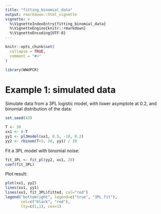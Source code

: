 ```yaml
---
title: "fitting_binomial_data"
output: rmarkdown::html_vignette
vignette: >
  %\VignetteIndexEntry{fitting_binomial_data}
  %\VignetteEngine{knitr::rmarkdown}
  %\VignetteEncoding{UTF-8}
---
```


```r
knitr::opts_chunk$set(
  collapse = TRUE,
  comment = "#>"
)
```

```r
library(WWdPCR)
```

# Example 1: simulated data

Simulate data from a 3PL logistic model, with lower asymptote at 0.2, and binomial distribution of the data:
```r
set.seed(43)

T <- 30
xx1 <- 0:T
yy1 <- pl3model(xx1, 0.5, -10, 0.2)
yy2 <- rbinom(T+1, 20, yy1) / 20
```

Fit a 3PL model with binomial noise:
```r
fit_3PL <- fit_pl(yy2, xx1, 20)
coef(fit_3PL)
```

Plot result:

```r
plot(xx1, yy2)
lines(xx1, yy1)
lines(xx1, fit_3PL$fitted, col="red")
legend("bottomright", legend=c("true", "3PL fit"),
       col=c("black", "red"),
       lty=c(1,1), cex=1)
```
